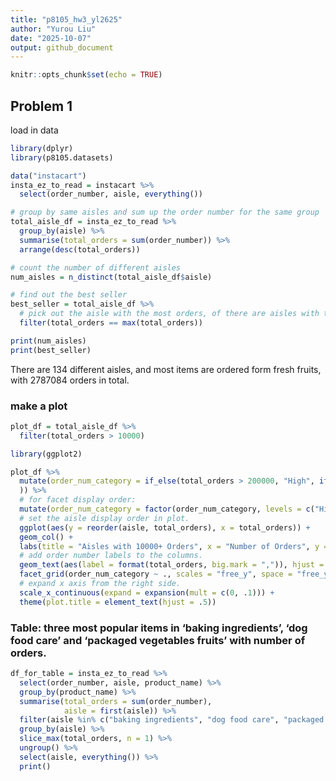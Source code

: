 ```yaml
---
title: "p8105_hw3_yl2625"
author: "Yurou Liu"
date: "2025-10-07"
output: github_document
---
```


```r
knitr::opts_chunk$set(echo = TRUE)
```

## Problem 1
load in data

```r
library(dplyr)
library(p8105.datasets)

data("instacart") 
insta_ez_to_read = instacart %>% 
  select(order_number, aisle, everything())
```

```r
# group by same aisles and sum up the order number for the same group 
total_aisle_df = insta_ez_to_read %>% 
  group_by(aisle) %>% 
  summarise(total_orders = sum(order_number)) %>%
  arrange(desc(total_orders))

# count the number of different aisles
num_aisles = n_distinct(total_aisle_df$aisle)

# find out the best seller
best_seller = total_aisle_df %>% 
  # pick out the aisle with the most orders, of there are aisles with the same number of orders, they will be picked out together
  filter(total_orders == max(total_orders))

print(num_aisles)
print(best_seller)
```
There are 134 different aisles, and most items are ordered form fresh fruits, with 2787084 orders in total.

### make a plot

```r
plot_df = total_aisle_df %>% 
  filter(total_orders > 10000)

library(ggplot2)

plot_df %>% 
  mutate(order_num_category = if_else(total_orders > 200000, "High", if_else(total_orders > 50000, "Medium", "Low")
  )) %>% 
  # for facet display order:
  mutate(order_num_category = factor(order_num_category, levels = c("High", "Medium", "Low"))) %>% 
  # set the aisle display order in plot.
  ggplot(aes(y = reorder(aisle, total_orders), x = total_orders)) + 
  geom_col() +
  labs(title = "Aisles with 10000+ Orders", x = "Number of Orders", y = "Aisle") + 
  # add order number labels to the columns.
  geom_text(aes(label = format(total_orders, big.mark = ",")), hjust = -.05, size = 3) + 
  facet_grid(order_num_category ~ ., scales = "free_y", space = "free_y") +
  # expand x axis from the right side.
  scale_x_continuous(expand = expansion(mult = c(0, .1))) + 
  theme(plot.title = element_text(hjust = .5))
```

### Table: three most popular items in 'baking ingredients', 'dog food care' and 'packaged vegetables fruits' with number of orders.

```r
df_for_table = insta_ez_to_read %>% 
  select(order_number, aisle, product_name) %>% 
  group_by(product_name) %>% 
  summarise(total_orders = sum(order_number), 
            aisle = first(aisle)) %>% 
  filter(aisle %in% c("baking ingredients", "dog food care", "packaged vegetables fruits" )) %>% 
  group_by(aisle) %>% 
  slice_max(total_orders, n = 1) %>% 
  ungroup() %>% 
  select(aisle, everything()) %>% 
  print()
```